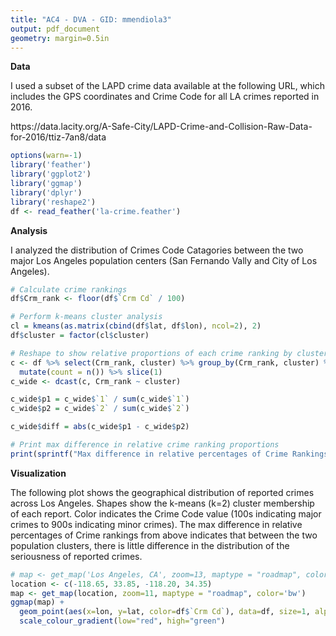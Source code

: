 ```yaml
---
title: "AC4 - DVA - GID: mmendiola3"
output: pdf_document
geometry: margin=0.5in
---
```


**Data**

I used a subset of the LAPD crime data available at the following URL, which includes the GPS coordinates and Crime Code for all LA crimes reported in 2016.

https://data.lacity.org/A-Safe-City/LAPD-Crime-and-Collision-Raw-Data-for-2016/ttiz-7an8/data

```r
options(warn=-1)
library('feather')
library('ggplot2')
library('ggmap')
library('dplyr')
library('reshape2')
df <- read_feather('la-crime.feather')
```

**Analysis**

I analyzed the distribution of Crimes Code Catagories between the two major Los Angeles population centers (San Fernando Vally and City of Los Angeles).

```r
# Calculate crime rankings
df$Crm_rank <- floor(df$`Crm Cd` / 100)
```

```r
# Perform k-means cluster analysis
cl = kmeans(as.matrix(cbind(df$lat, df$lon), ncol=2), 2)
df$cluster = factor(cl$cluster)

# Reshape to show relative proportions of each crime ranking by cluster
c <- df %>% select(Crm_rank, cluster) %>% group_by(Crm_rank, cluster) %>%
  mutate(count = n()) %>% slice(1)
c_wide <- dcast(c, Crm_rank ~ cluster)
```

```r
c_wide$p1 = c_wide$`1` / sum(c_wide$`1`)
c_wide$p2 = c_wide$`2` / sum(c_wide$`2`)

c_wide$diff = abs(c_wide$p1 - c_wide$p2)

# Print max difference in relative crime ranking proportions
print(sprintf("Max difference in relative percentages of Crime Rankings: %f", max(c_wide$diff)))
```

**Visualization**

The following plot shows the geographical distribution of reported crimes across Los Angeles. Shapes show the k-means (k=2) cluster membership of each report. Color indicates the Crime Code value (100s indicating major crimes to 900s indicating minor crimes). The max difference in relative percentages of Crime rankings from above indicates that between the two population clusters, there is little difference in the distribution of the seriousness of reported crimes.

```r
# map <- get_map('Los Angeles, CA', zoom=13, maptype = "roadmap", color='bw')
location <- c(-118.65, 33.85, -118.20, 34.35)
map <- get_map(location, zoom=11, maptype = "roadmap", color='bw')
ggmap(map) +
  geom_point(aes(x=lon, y=lat, color=df$`Crm Cd`), data=df, size=1, alpha=.8, shape=df$cluster) +
  scale_colour_gradient(low="red", high="green")
```